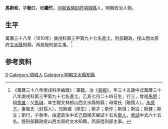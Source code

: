 {{明清人物信息框
| 姓名 = 馬斯和
| 原名 =
| 圖片名稱= 
| 圖片大小 =
| 圖片說明 = 
| 最高職務 =
| 國家 = 大明 
| 爵位 =
| 籍貫 = [[河南|河南]][[開封府|開封府]][[項城縣|項城縣]]
| 族裔 = 
| 旗籍 = 
| 字號 = 
| 諡號 =
| 出生日期 = 乙亥七月二十四日
| 出生地點 =
| 逝世日期 = 
| 逝世地點 =
| 墓葬 =
| 配偶 = 崔氏（封孺人）
| 親屬 = 曾祖[[馬明|馬明]]，祖[[馬雄|馬雄]]，父[[馬𤦹|馬𤦹]]，母常氏（贈孺人）
| 出身 =
* 萬曆三十八年庚戌科進士
| 經歷 =
| 著作 =  
}}
'''馬斯和'''{{BD|1575年||？年||}}，字'''動□'''，號'''繼竹'''，[[河南省|河南省]][[開封府|開封府]][[項城縣|項城縣]]人，明朝政治人物。

== 生平 ==
萬曆三十八年（1610年）庚戌科第三甲第九十七名進士。刑部觀政，授山西太原府[[文水縣|文水縣]]知縣，丙辰陞刑部主事。<ref>《萬曆三十八年庚戌科序齒錄》：軍籍，治《[[易經|易經]]》，年三十五歲中式萬曆三十八年庚戌科第三甲第九十七名進士。乙亥七月二十四日生，行三，曾祖[[馬明|馬明]]；祖[[馬雄|馬雄]]；父[[馬𤦹|馬𤦹]]，庠生贈文林郎山西文水縣知縣；母常氏（贈孺人）。[[永感下|永感下]]，妻崔氏（封孺人），兄斯臧（庠生）；斯才；斯作；斯徂；斯征；斯健；斯立；斯行，子泰申。由選貢生中式己酉順天鄉試十五名[[舉人|舉人]]，[[會試|會試]]中式六十五名。授刑部觀政授山西太原府文水知縣，丙辰陞刑部主事。</ref>

== 参考资料 ==
{{reflist}}

{{萬曆三十八年庚戌科殿试金榜}}

{{Authority control}}

{{DEFAULTSORT:Ma馬}}
[[Category:马姓|S]]
[[Category:項城人|Category:項城人]]
[[Category:明朝文水縣知縣|Category:明朝文水縣知縣]]


{{明朝人物小作品}}